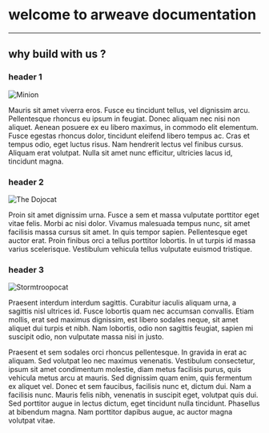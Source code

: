 

# welcome to arweave documentation
***

## why build with us ?

### header 1

![Minion](https://octodex.github.com/images/minion.png#thumbnail#center)

Mauris sit amet viverra eros. Fusce eu tincidunt tellus, vel dignissim arcu. Pellentesque rhoncus eu ipsum in feugiat. Donec aliquam nec nisi non aliquet. Aenean posuere ex eu libero maximus, in commodo elit elementum. Fusce egestas rhoncus dolor, tincidunt eleifend libero tempus ac. Cras et tempus odio, eget luctus risus. Nam hendrerit lectus vel finibus cursus. Aliquam erat volutpat. Nulla sit amet nunc efficitur, ultricies lacus id, tincidunt magna.

### header 2

![The Dojocat](https://octodex.github.com/images/dojocat.jpg#thumbnail)

Proin sit amet dignissim urna. Fusce a sem et massa vulputate porttitor eget vitae felis. Morbi ac nisi dolor. Vivamus malesuada tempus nunc, sit amet facilisis massa cursus sit amet. In quis tempor sapien. Pellentesque eget auctor erat. Proin finibus orci a tellus porttitor lobortis. In ut turpis id massa varius scelerisque. Vestibulum vehicula tellus vulputate euismod tristique.

### header 3

![Stormtroopocat](https://octodex.github.com/images/stormtroopocat.jpg#thumbnail)

Praesent interdum interdum sagittis. Curabitur iaculis aliquam urna, a sagittis nisl ultrices id. Fusce lobortis quam nec accumsan convallis. Etiam mollis, erat sed maximus dignissim, est libero sodales neque, sit amet aliquet dui turpis et nibh. Nam lobortis, odio non sagittis feugiat, sapien mi suscipit odio, non vulputate massa nisi in justo. 

Praesent et sem sodales orci rhoncus pellentesque. In gravida in erat ac aliquam. Sed volutpat leo nec maximus venenatis. Vestibulum consectetur, ipsum sit amet condimentum molestie, diam metus facilisis purus, quis vehicula metus arcu at mauris. Sed dignissim quam enim, quis fermentum ex aliquet vel. Donec et sem faucibus, facilisis nunc et, dictum dui. Nam a facilisis nunc. Mauris felis nibh, venenatis in suscipit eget, volutpat quis dui. Sed porttitor augue in lectus dictum, eget tincidunt nulla tincidunt. Phasellus at bibendum magna. Nam porttitor dapibus augue, ac auctor magna volutpat vitae.